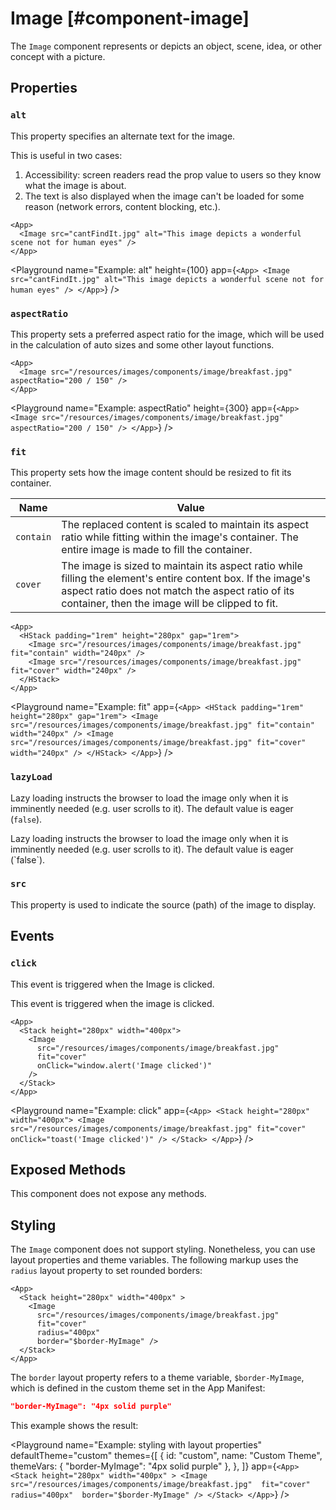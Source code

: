 
# Image [#component-image]

The `Image` component represents or depicts an object, scene, idea, or other concept with a picture.



## Properties

### `alt`

This property specifies an alternate text for the image.

This is useful in two cases:
1. Accessibility: screen readers read the prop value to users so they know what the image is about.
2. The text is also displayed when the image can't be loaded for some reason (network errors, content blocking, etc.).

```ueml copy
<App>
  <Image src="cantFindIt.jpg" alt="This image depicts a wonderful scene not for human eyes" />
</App>
```

<Playground
  name="Example: alt"
  height={100}
  app={`
    <App>
      <Image src="cantFindIt.jpg" alt="This image depicts a wonderful scene not for human eyes" />
    </App>
  `}
/>

### `aspectRatio`

This property sets a preferred aspect ratio for the image, which will be used in the calculation of auto sizes and some other layout functions.

```ueml copy
<App>
  <Image src="/resources/images/components/image/breakfast.jpg" aspectRatio="200 / 150" />
</App>
```

<Playground
  name="Example: aspectRatio"
  height={300}
  app={`
    <App>
      <Image src="/resources/images/components/image/breakfast.jpg" aspectRatio="200 / 150" />
    </App>
  `}
/>

### `fit`

This property sets how the image content should be resized to fit its container.

| Name      | Value |
| --------- | ----- |
| `contain` | The replaced content is scaled to maintain its aspect ratio while fitting within the image's container. The entire image is made to fill the container. |
| `cover`   | The image is sized to maintain its aspect ratio while filling the element's entire content box. If the image's aspect ratio does not match the aspect ratio of its container, then the image will be clipped to fit. |

```ueml copy /fit/
<App>
  <HStack padding="1rem" height="280px" gap="1rem">
    <Image src="/resources/images/components/image/breakfast.jpg" fit="contain" width="240px" />
    <Image src="/resources/images/components/image/breakfast.jpg" fit="cover" width="240px" />
  </HStack>
</App>
```

<Playground
  name="Example: fit"
  app={`
    <App>
      <HStack padding="1rem" height="280px" gap="1rem">
        <Image src="/resources/images/components/image/breakfast.jpg" fit="contain" width="240px" />
        <Image src="/resources/images/components/image/breakfast.jpg" fit="cover" width="240px" />
      </HStack>
    </App>
  `}
/>

### `lazyLoad`

Lazy loading instructs the browser to load the image only when it is imminently needed (e.g. user scrolls to it). The default value is eager (`false`).

Lazy loading instructs the browser to load the image only when it is imminently needed (e.g. user scrolls to it).
The default value is eager (\`false\`).

### `src`

This property is used to indicate the source (path) of the image to display.

## Events

### `click`

This event is triggered when the Image is clicked.

This event is triggered when the image is clicked.

```ueml copy {5}
<App>
  <Stack height="280px" width="400px">
    <Image
      src="/resources/images/components/image/breakfast.jpg"
      fit="cover"
      onClick="window.alert('Image clicked')"
    />
  </Stack>
</App>
```

<Playground
  name="Example: click"
  app={`
    <App>
      <Stack height="280px" width="400px">
        <Image
          src="/resources/images/components/image/breakfast.jpg"
          fit="cover"
          onClick="toast('Image clicked')"
        />
      </Stack>
    </App>
  `}
/>

## Exposed Methods

This component does not expose any methods.

## Styling

The `Image` component does not support styling.
Nonetheless, you can use layout properties and theme variables.
The following markup uses the `radius` layout property to set rounded borders:

```ueml copy {6}
<App>
  <Stack height="280px" width="400px" >
    <Image 
      src="/resources/images/components/image/breakfast.jpg" 
      fit="cover" 
      radius="400px" 
      border="$border-MyImage" />
  </Stack>
</App>
```

The `border` layout property refers to a theme variable, `$border-MyImage`,
which is defined in the custom theme set in the App Manifest:

```json copy
"border-MyImage": "4px solid purple"
```

This example shows the result:

<Playground
  name="Example: styling with layout properties"
  defaultTheme="custom"
  themes={[
    {
      id: "custom",
      name: "Custom Theme",
      themeVars: {
        "border-MyImage": "4px solid purple"
      },
    },
  ]}
  app={`
    <App>
      <Stack height="280px" width="400px" >
        <Image 
          src="/resources/images/components/image/breakfast.jpg" 
          fit="cover" 
          radius="400px" 
          border="$border-MyImage" />
      </Stack>
    </App>
  `}
/>
